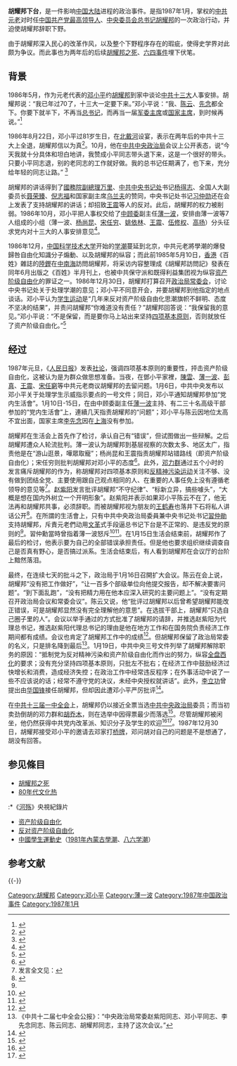 '''胡耀邦下台'''，是一件影响[[中国大陆|中国大陆]]进程的政治事件。是指1987年1月，掌权的[[中共八大元老|中共元老]]对时任[[中国共产党|中国共产党]][[中共中央主要负责人|最高领导人]]、[[中国共产党中央委员会总书记|中央委员会总书记]][[胡耀邦|胡耀邦]]的一次政治行动，并迫使胡耀邦辞职下野。

由于胡耀邦深入民心的改革作风，以及整个下野程序存在的瑕疵，使得史学界对此颇为争议。而此事也为两年后的后续[[胡耀邦之死|胡耀邦之死]]、[[六四事件|六四事件]]埋下伏笔。

== 背景 ==
1986年5月，作为元老代表的[[邓小平|邓小平]]约[[胡耀邦|胡耀邦]]到家中谈论[[中国共产党第十三次全国代表大会|中共十三大]]人事安排。胡耀邦说：“我已年过70了，十三大一定要下来。”邓小平说：“我、[[陈云|陈云]]、[[李先念|先念]]都全下。你要下就半下，不再当[[中国共产党中央委员会总书记|总书记]]，而再当一届[[中国共产党中央军事委员会主席|军委主席]]或[[中华人民共和国主席|国家主席]]，到时候再说。”<ref name="史景前哈耶出版社2014">{{cite book|author1=史景前|author2=哈耶出版社|title=《“六四”秘密》|url=http://books.google.com/books?id=ddoCBAAAQBAJ&pg=PT68|date=7 July 2014|publisher=哈耶出版社|isbn=978-1-63032-173-4|pages=68–69}}</ref>{{r|楊繼繩|page=340}}

1986年8月22日，邓小平过81岁生日，在[[北戴河|北戴河]]设宴，表示在两年后的中共十三大上全退，胡耀邦信以为真<ref name="《新史記》編輯部2012">{{cite book|author=《新史記》編輯部|title=《新史記》第15期 三中全會難題 北戴河熱風暴|url=http://books.google.com/books?id=OGpoAwAAQBAJ&pg=PA40|date=6 August 2012|publisher=《新史記》雜誌社|isbn=978-1-63032-310-3|pages=40–41}}</ref>。10月，他在[[中国共产党中央政治局|中共中央政治局]]会议上公开表态，说“今天我就十分具体和坦白地讲，我赞成小平同志带头退下来，这是一个很好的带头。只要小平同志退，别的老同志的工作就好做。我的总书记任期满了，也下来，充分给年轻的同志让路。” <ref>{{cite book|title=北京之春, Issues 86-91|url=http://books.google.com/books?id=fy1KAQAAIAAJ|year=2000|publisher=Beijing Spring Incorporated|page=26}}</ref>

胡耀邦的讲话得到了[[中华人民共和国国务院副总理|國務院副總理]][[万里|万里]]、[[中国共产党中央书记处|中共中央书记处]]书记[[杨得志|杨得志]]、全国人大副委员长[[聂荣臻|聂荣臻]]、[[倪志福|倪志福]]和国家副主席[[乌兰夫|乌兰夫]]的赞同，中央书记处书记[[习仲勋|习仲勋]]还在会上发表了支持胡耀邦的讲话；却招致[[王震|王震]]等人的反对。此后，胡耀邦的权力被削弱。1986年10月，邓小平把人事权交给了[[中国共产党中央顾问委员会|中顾委]]副主任[[薄一波|薄一波]]，安排由薄一波等7人组成的小组（薄一波、[[杨尚昆|杨尚昆]]、[[宋任穷|宋任穷]]、[[姚依林|姚依林]]、[[王震|王震]]、[[伍修权|伍修权]]、[[高扬_(1909年)|高扬]]）分头征求党内对十三大的人事安排意见<ref name="蘇力曉冲2002">{{cite book|author1=蘇力|author2=曉冲|title=中共王儲胡錦濤|url=http://books.google.com/books?id=vvprAAAAIAAJ|year=2002|publisher=夏菲爾國際出版公司|page=165}}</ref>。

1986年12月，[[中国科学技术大学|中国科学技术大学]]开始的[[八六学潮|学潮]]蔓延到北京，中共元老將學潮的爆發歸咎自由化知識分子煽動、以及胡耀邦的纵容；而此前1985年5月10日，[[香港|香港]]《百姓》雜誌的[[陸鏗|陸鏗]]在[[中南海|中南海]]訪問胡耀邦，将采访内容整理成《胡耀邦訪問記》發表在同年6月出版之《百姓》半月刊上，也被中共保守派和既得利益集团视为纵容[[资产阶级自由化|资产阶级自由化]]的罪证之一{{r|楊繼繩|page=334}}。1986年12月30日，胡耀邦打算召开[[中国共产党中央政治局常务委员会|政治局常委会]]，讨论中央书记处关于处理学潮的意见；邓小平不同意开会，并要胡耀邦到他指定的地点谈话。邓小平认为[[学生运动|学生运动]]是“几年来反对资产阶级自由化思潮旗帜不鲜明、态度不坚决的结果”，并责问胡耀邦“你难道没有责任？”胡耀邦回答说：“我保留我的意见。”邓小平说：“不是保留，而是要你马上站出来坚持[[四项基本原则|四项基本原则]]，否则就放任了资产阶级自由化。”<ref name="梁劍明鏡出版社2012">{{cite book|author1=梁劍|author2=明鏡出版社|title=《習近平新傳》|url=http://books.google.com/books?id=WZg5BAAAQBAJ&pg=PT92|date=21 March 2012|publisher=明鏡出版社|isbn=978-986-89533-3-8|page=92}}</ref>

== 经过 ==
1987年元旦，《[[人民日报|人民日报]]》发表[[社论|社论]]，强调四项基本原则的重要性，抨击资产阶级自由化，这被认为是为群众做思想准备{{r|傅高义|page=552}}。当夜，在鄧小平家裡，[[陳雲|陳雲]]、[[薄一波|薄一波]]、[[彭真|彭真]]、[[王震|王震]]、[[宋任窮|宋任窮]]等中共元老商议胡耀邦的去留问题。1月6日，中共中央发布以邓小平关于处理学生示威指示要点的一号文件{{r|傅高义|page=552}}；同日，邓小平通知胡耀邦參加“党内生活會”。1月10日-15日，在由中顾委副主任[[薄一波|薄一波]]主持、有二三十名高级干部参加的“党内生活會”上，連續几天指责胡耀邦的“问题”；邓小平与陈云因地位太高不宜出面，国家主席[[李先念|李先念]]因在[[上海市|上海]]没有参加{{r|傅高义|page=553}}。

胡耀邦在生活会上首先作了检讨，承认自己有“错误”，但试图做出一些辩解{{r|sp|page=1303-1304}}。之后胡耀邦遭众人轮流批判。薄一波认为胡耀邦到基层视察的次数太多、地区太广，指责他是在“游山逛景，嘩眾取寵”；杨尚昆和王震指责胡耀邦站错路线（即资产阶级自由化）；宋任穷则批判胡耀邦对邓小平的态度<ref>{{cite book|author=《新史記》編輯部|title=《新史記》第15期 三中全會難題 北戴河熱風暴|url=http://books.google.com/books?id=OGpoAwAAQBAJ&pg=PA40|date=6 August 2012|publisher=《新史記》雜誌社|isbn=978-1-63032-310-3|page=40}}</ref>。此外，[[邓力群|邓力群]]通过五个小时的发言痛斥胡耀邦的作为，称胡耀邦对四项基本原则和[[反精神污染运动|反精神污染运动]]关注不够、没有做到团结全党、主要使用跟自己观点相同的人、在重要的人事任免上没有遵循老领导的意见等<ref name="a">发言全文见：{{cite book|author=邓力群|title=邓力群自述: 十二个春秋 (1975-1987)|year=2006年|publisher=大風出版社|isbn=9789889807856|pages=417-445}}</ref>。[[赵紫阳|赵紫阳]]发言批评胡耀邦“不守纪律”、“标新立异，搞些噱头”，“大概是想在国内外树立一个开明形象”。赵紫阳并表示如果邓小平陈云不在了，他无法再和胡耀邦共事，必须辞职{{r|zzb|page=1185}}。而被胡耀邦视为朋友的[[王鹤寿|王鹤寿]]也落井下石将私人讲话公开<ref>{{cite book|author1=史景前|author2=哈耶出版社|title=《“六四”秘密》|url=http://books.google.com/books?id=ddoCBAAAQBAJ&pg=PT68|date=7 July 2014|publisher=哈耶出版社|isbn=978-1-63032-173-4|pages=68–}}</ref>。在所謂的生活會上，只有中共中央政治局委員兼中央书记处书记[[習仲勛|習仲勛]]支持胡耀邦，斥責元老們动用[[文革|文革]]式手段逼总书记下台是不正常的、是违反党的原则的<ref name="《新史記》編輯部2012" />。習仲勳當時曾指着薄一波怒斥<ref name="maomao">{{cite web|title=老干部忆:批评胡耀邦时哪位元老讲话最久|url=http://history.voc.com.cn/article/201404/201404181031455055.html|accessdate=2014-04-18|date=2014-04-18|work=杨继绳|publisher=华声在线|archiveurl=https://web.archive.org/web/20140821113110/http://history.voc.com.cn/article/201404/201404181031455055.html|archivedate=2014-08-21|dead-url=yes}}</ref><ref name="dog">{{cite web|title=已故中宣部部长：批评胡耀邦时哪位元老讲话最久？|url=http://news.ifeng.com/history/zhongguoxiandaishi/detail_2014_04/18/35869594_0.shtml|accessdate=2014-04-18|publisher=凤凰网|archive-url=https://web.archive.org/web/20140418165102/http://news.ifeng.com/history/zhongguoxiandaishi/detail_2014_04/18/35869594_0.shtml|archive-date=2014-04-18|dead-url=no}}</ref>。在1月15日生活会结束前，胡耀邦作了最后的检讨，他表示要为自己的全部错误承担责任。但是他也要求组织继续调查自己是否真有野心，是否搞过派系。生活会结束后，有人看到胡耀邦在会议厅的台阶上黯然落泪{{r|zzb|page=1186}}。

最终，在连续七天的批斗之下，政治局于1月16日召開扩大会议。陈云在会上说，胡耀邦“没有把工作做好”，“让一百多个部级单位向他提交报告，却不解决要害问题”。“到下面乱跑”，“没有把精力用在他本应深入研究的主要问题上”。“没有定期召开政治局会议和常委会议”。陈云又说，他“批评过胡耀邦以后曾希望胡耀邦能改正错误，可是胡耀邦显然没有完全理解他的意思”。在选拔干部上，胡耀邦“只选自己圈子里的人”{{r|sp|page=1307-1309}}。会议以举手通过的方式批准了胡耀邦的请辞，并推选赵紫阳为代理总书记，推选赵紫阳代理总书记的理由是他在地方工作和在国务院负责经济工作期间都有成绩。会议也肯定了胡耀邦工作中的成绩<ref>{{cite book |author1=胡绳主编 |title=中国共产党的七十年 |date=1991 |publisher=中共党史出版社 |location=北京 |isbn=978-7-80023-363-0 |page=449}}</ref>。但胡耀邦保留了政治局常委的名义，只是排名降到最后<ref>《中共十二届七中全会公报》：“中央政治局常委赵紫阳同志、邓小平同志、李先念同志、陈云同志、胡耀邦同志，主持了这次会议。”</ref>。1月19日，中共中央三号文件列举了胡耀邦解除职务的原因：“抵制党为反对精神污染和资产阶级自由化而作出的努力，纵容[[全盘西化|全盘西化]]的要求；没有充分坚持四项基本原则，只批左不批右；在经济工作中鼓励经济过快增长和消费，造成经济失控；在政治工作中经常违反程序；在外事活动中说了一些不应该说的话；经常不遵守党的决议，未经中央授权就讲话”{{r|sp|page=1313-1314}}。此外，[[李立功_(1925年)|李立功]]曾提出由[[华国锋|华国锋]]接任胡耀邦，但却因此遭邓小平严厉批评<ref>{{cite web|author=人民网|url=https://history.sohu.com/20160602/n452352670.shtml|title=胡耀邦下台 谁提华国锋接班遭严厉批评？|accessdate=2016-06-02|work=搜狐历史|archive-date=2021-12-18|archive-url=https://web.archive.org/web/20211218130826/https://history.sohu.com/20160602/n452352670.shtml|dead-url=no}}</ref>。

在[[中国共产党第十三届中央委员会#一中全会|中共十三届一中全会]]上，胡耀邦仍以接近全票当选[[中国共产党中央政治局|中共中央政治局]]委员；而当初卖劲倒胡的邓力群和[[胡乔木|胡乔木]]，则在选举中因得票最少而落选<ref>{{cite news|author=吳偉|title=十三大後趙紫陽決心進一步推進改革|url=http://cn.nytimes.com/china/20140804/cc04wuwei23/zh-hant|publisher=紐約時報中文網|accessdate=2015-05-22|date=2014-08-04|archive-url=https://web.archive.org/web/20150103023905/http://cn.nytimes.com/china/20140804/cc04wuwei23/zh-hant/|archive-date=2015-01-03|dead-url=no}}</ref>。尽管胡耀邦被闲坐，他仍然获得中共党内改革派、知识分子及学生的欢迎<ref>{{Cite book|author=[[趙鼎新|Dingxin Zhao]]|title=The Power of Tiananmen: State-Society Relations and the 1989 Beijing Student Movement|url=http://books.google.com.tw/books?id=kzBXsnwYWD8C&printsec=frontcover&hl=zh-TW#v=onepage&q&f=false|location=Chicago|publisher=The University of Chicago Press|date=2001|pages=138|language=en|isbn=978-0226982601|access-date=2015-05-22|archive-url=https://web.archive.org/web/20150315030421/http://books.google.com.tw/books?id=kzBXsnwYWD8C&printsec=frontcover&hl=zh-TW#v=onepage&q&f=false|archive-date=2015-03-15|dead-url=no}}</ref><ref>{{Cite web|title=Призраки "площади убитых студентов"|url=http://www.bbc.co.uk/russian/international/2009/06/090601_tiananmen_phantom.shtml|accessdate=2014-01-20|author=Андрей Оcтальский|date=2009-06-03|publisher={{Link-en|BBC俄文網|BBC Russian Service}}|language=ru|archive-url=https://web.archive.org/web/20141010022122/http://www.bbc.co.uk/russian/international/2009/06/090601_tiananmen_phantom.shtml|archive-date=2014-10-10|dead-url=no}}</ref>。1987年12月30日，胡耀邦接受邓小平的邀请去邓家打[[桥牌|桥牌]]，邓问胡对自己的问题是不是想通了，胡没有回答{{r|zzb|page=1190-1195}}。

== 参见條目 ==
*[[胡耀邦之死|胡耀邦之死]]
*[[80年代文化热|80年代文化热]]
:*《[[河殇|河殇]]》央視紀錄片
*[[资产阶级自由化|资产阶级自由化]]
*[[反对资产阶级自由化|反对资产阶级自由化]]
*[[中國學生運動史|中國學生運動史]]（[[1981年內蒙古學生運動|1981年內蒙古學潮]]、[[八六学潮|八六学潮]]）

== 参考文献 ==
{{Reflist|30em|refs=
<ref name="傅高义">{{cite book|author=[美][[傅高义|傅高义]] |translator = 冯克利|title=邓小平时代|year=2013年|publisher=[[生活·读书·新知三联书店|生活·读书·新知三联书店]]|isbn= 978-7-1080-4153-1}}</ref>
<ref name="楊繼繩">{{cite book|author=[[杨继绳|杨继绳]]|title=中國改革年代的政治鬥爭|url=http://books.google.com/books?id=6mk2AQAAIAAJ|year=2004|publisher=特區文化圖書有限公司|isbn=978-962-675-803-8}}</ref>
<ref name="zzb">{{cite book|author=郑仲兵|title=胡耀邦年譜資料長編：下|year=2005年|publisher=時代國際出版有限公司|isbn=9789889866884}}</ref>
<ref name="sp">{{cite book|editor=盛平|title=胡耀邦思想年譜|year=2007年|publisher=泰德时代出版有限公司|isbn=978-988-98755-7-2}}</ref>
}}

{{-}}
{{中国共产党的有关信息}}
{{六四事件}}
[[Category:胡耀邦|Category:胡耀邦]]
[[Category:邓小平|Category:邓小平]]
[[Category:薄一波|Category:薄一波]]
[[Category:1987年中国政治事件|Category:1987年中国政治事件]]
[[Category:1987年1月|Category:1987年1月]]